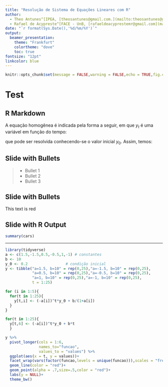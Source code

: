 ```yaml
---
title: "Resolução de Sistema de Equações Lineares com R"
author: 
  - Theo Antunes^[IPEA, [theosantunes@gmail.com.](mailto:theosantunes@gmail.com )]
  - Rafael de Acypreste^[FACE - UnB, [rafaeldeacyprestemr@gmail.com](mailto:rafaeldeacyprestemr@gmail.com).]
date: "`r format(Sys.Date(),'%d/%m/%Y')`"
output: 
  beamer_presentation:
    theme: "Frankfurt"
    colortheme: "dove"
    toc: true
fontsize: "12pt"
linkcolor: blue
---
```


```r
knitr::opts_chunk$set(message = FALSE,warning = FALSE,echo = TRUE,fig.cap='Elaboração própria.')
```

# Test 

## R Markdown

A equação homogênea é indicada pela forma a seguir, em que $y_t$ é uma variável em função do tempo:

\begin{equation}
 y_{t+1} + ay_{t} = 0 
\end{equation} que pode ser resolvida conhecendo-se o valor inicial $y_0$. Assim, temos:

## Slide with Bullets

> - Bullet 1
> - Bullet 2
> - Bullet 3

## Slide with Bullets

<div class="red2">
This text is red
</div>

## Slide with R Output

```r
summary(cars)
```

---

```r
library(tidyverse)
a <- c(1.5,-1.5,0.5,-0.5,1,-1) # constantes
b <- 10
y_0 <- 0.2                 # condição inicial
y <- tibble("a=1.5, b=10" = rep(0,25),"a=-1.5, b=10" = rep(0,25),
            "a=0.5, b=10" = rep(0,25),"a=-0.5, b=10" = rep(0,25),
            "a=1, b=10" = rep(0,25),"a=-1, b=10" = rep(0,25),
            t = 1:25)

for (i in 1:5){
  for(t in 1:25){ 
    y[t,i] <- (-a[i])^t*y_0 + b/(1+a[i])
  }
}  

for(t in 1:25){ 
  y[t,6] <- (-a[i])^t*y_0 + b*t
  }

y %>% 
  pivot_longer(cols = 1:6,
               names_to="funcao",
               values_to = "values") %>% 
  ggplot(aes(x = t, y = values))+
  facet_wrap(vars(factor(funcao,levels = unique(funcao))),scales = "free",ncol=2)+
  geom_line(color = "red")+
  geom_point(alpha = .7,size=.5,color = "red")+
  labs(y = NULL)+
  theme_bw()

```


